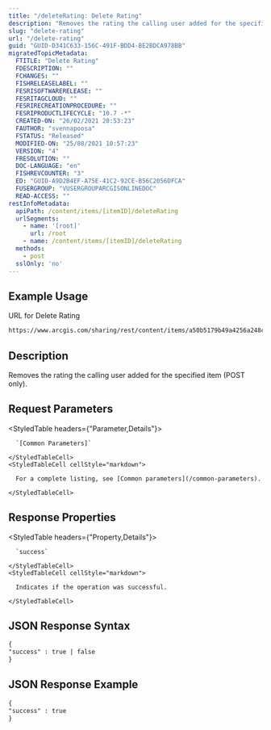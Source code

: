 ```yaml
---
title: "/deleteRating: Delete Rating"
description: "Removes the rating the calling user added for the specified item (POST only)."
slug: "delete-rating"
url: "/delete-rating"
guid: "GUID-D341C633-156C-491F-BDD4-BE2BDCA978BB"
migratedTopicMetadata:
  FTITLE: "Delete Rating"
  FDESCRIPTION: ""
  FCHANGES: ""
  FISHRELEASELABEL: ""
  FESRISOFTWARERELEASE: ""
  FESRITAGCLOUD: ""
  FESRIRECREATIONPROCEDURE: ""
  FESRIPRODUCTLIFECYCLE: "10.7 -*"
  CREATED-ON: "26/02/2021 20:53:23"
  FAUTHOR: "svennapoosa"
  FSTATUS: "Released"
  MODIFIED-ON: "25/08/2021 10:57:23"
  VERSION: "4"
  FRESOLUTION: ""
  DOC-LANGUAGE: "en"
  FISHREVCOUNTER: "3"
  ED: "GUID-A9D2B4EF-A75E-41C2-92CE-B56C2056DFCA"
  FUSERGROUP: "VUSERGROUPARCGISONLINEDOC"
  READ-ACCESS: ""
restInfoMetadata:
  apiPath: /content/items/[itemID]/deleteRating
  urlSegments:
    - name: '[root]'
      url: /root
    - name: /content/items/[itemID]/deleteRating
  methods:
    - post
  sslOnly: 'no'
---
```


## Example Usage

URL for Delete Rating

```markdown
https://www.arcgis.com/sharing/rest/content/items/a50b5179b49a4256a248c7b5ffb82dd7/deleteRating
``` 

## Description

Removes the rating the calling user added for the specified item (POST only). 

## Request Parameters 

<StyledTable headers={"Parameter,Details"}>
  <StyledTableRow>
    <StyledTableCell cellStyle="markdown">

      `[Common Parameters]` 

    </StyledTableCell>
    <StyledTableCell cellStyle="markdown">

      For a complete listing, see [Common parameters](/common-parameters). 

    </StyledTableCell>
  </StyledTableRow>
</StyledTable>

## Response Properties

<StyledTable headers={"Property,Details"}>
  <StyledTableRow>
    <StyledTableCell cellStyle="markdown">

      `success` 

    </StyledTableCell>
    <StyledTableCell cellStyle="markdown">

      Indicates if the operation was successful.

    </StyledTableCell>
  </StyledTableRow>
</StyledTable>

## JSON Response Syntax

```markdown
{
"success" : true | false
}          
```

## JSON Response Example

```markdown
{
"success" : true
}          
```

 
